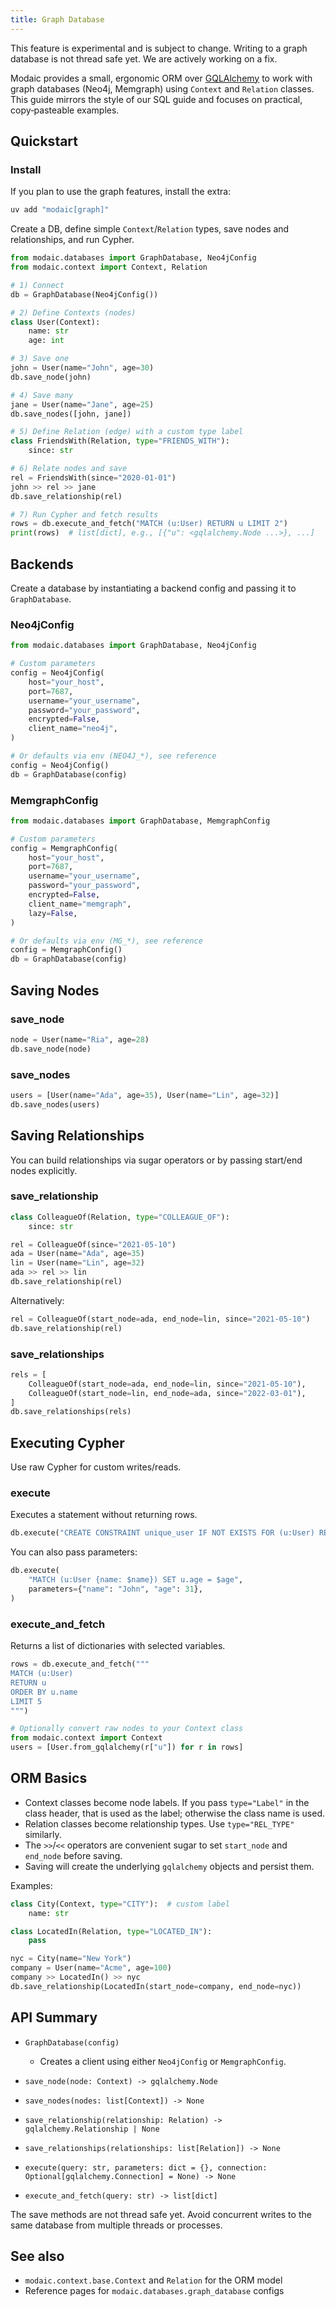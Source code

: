 ```yaml
---
title: Graph Database
---
```

<Warning>This feature is experimental and is subject to change.</Warning>
<Danger>Writing to a graph database is not thread safe yet. We are actively working on a fix.</Danger>

Modaic provides a small, ergonomic ORM over [GQLAlchemy](https://memgraph.github.io/gqlalchemy/) to work with graph databases (Neo4j, Memgraph) using `Context` and `Relation` classes. This guide mirrors the style of our SQL guide and focuses on practical, copy‑pasteable examples.


## Quickstart

### Install
If you plan to use the graph features, install the extra:
```bash
uv add "modaic[graph]"
```

Create a DB, define simple `Context`/`Relation` types, save nodes and relationships, and run Cypher.

```python
from modaic.databases import GraphDatabase, Neo4jConfig
from modaic.context import Context, Relation

# 1) Connect
db = GraphDatabase(Neo4jConfig())

# 2) Define Contexts (nodes)
class User(Context):
    name: str
    age: int

# 3) Save one
john = User(name="John", age=30)
db.save_node(john)

# 4) Save many
jane = User(name="Jane", age=25)
db.save_nodes([john, jane])

# 5) Define Relation (edge) with a custom type label
class FriendsWith(Relation, type="FRIENDS_WITH"):
    since: str

# 6) Relate nodes and save
rel = FriendsWith(since="2020-01-01")
john >> rel >> jane
db.save_relationship(rel)

# 7) Run Cypher and fetch results
rows = db.execute_and_fetch("MATCH (u:User) RETURN u LIMIT 2")
print(rows)  # list[dict], e.g., [{"u": <gqlalchemy.Node ...>}, ...]
```



## Backends
Create a database by instantiating a backend config and passing it to `GraphDatabase`.

### Neo4jConfig
```python
from modaic.databases import GraphDatabase, Neo4jConfig

# Custom parameters
config = Neo4jConfig(
    host="your_host",
    port=7687,
    username="your_username",
    password="your_password",
    encrypted=False,
    client_name="neo4j",
)

# Or defaults via env (NEO4J_*), see reference
config = Neo4jConfig()
db = GraphDatabase(config)
```

### MemgraphConfig
```python
from modaic.databases import GraphDatabase, MemgraphConfig

# Custom parameters
config = MemgraphConfig(
    host="your_host",
    port=7687,
    username="your_username",
    password="your_password",
    encrypted=False,
    client_name="memgraph",
    lazy=False,
)

# Or defaults via env (MG_*), see reference
config = MemgraphConfig()
db = GraphDatabase(config)
```

## Saving Nodes

### save_node
```python
node = User(name="Ria", age=28)
db.save_node(node)
```

### save_nodes
```python
users = [User(name="Ada", age=35), User(name="Lin", age=32)]
db.save_nodes(users)
```

## Saving Relationships

You can build relationships via sugar operators or by passing start/end nodes explicitly.

### save_relationship
```python
class ColleagueOf(Relation, type="COLLEAGUE_OF"):
    since: str

rel = ColleagueOf(since="2021-05-10")
ada = User(name="Ada", age=35)
lin = User(name="Lin", age=32)
ada >> rel >> lin
db.save_relationship(rel)
```

Alternatively:
```python
rel = ColleagueOf(start_node=ada, end_node=lin, since="2021-05-10")
db.save_relationship(rel)
```

### save_relationships
```python
rels = [
    ColleagueOf(start_node=ada, end_node=lin, since="2021-05-10"),
    ColleagueOf(start_node=lin, end_node=ada, since="2022-03-01"),
]
db.save_relationships(rels)
```

## Executing Cypher

Use raw Cypher for custom writes/reads.

### execute
Executes a statement without returning rows.
```python
db.execute("CREATE CONSTRAINT unique_user IF NOT EXISTS FOR (u:User) REQUIRE u.modaic_id IS UNIQUE")
```

You can also pass parameters:
```python
db.execute(
    "MATCH (u:User {name: $name}) SET u.age = $age",
    parameters={"name": "John", "age": 31},
)
```

### execute_and_fetch
Returns a list of dictionaries with selected variables.
```python
rows = db.execute_and_fetch("""
MATCH (u:User)
RETURN u
ORDER BY u.name
LIMIT 5
""")

# Optionally convert raw nodes to your Context class
from modaic.context import Context
users = [User.from_gqlalchemy(r["u"]) for r in rows]
```

## ORM Basics

- Context classes become node labels. If you pass `type="Label"` in the class header, that is used as the label; otherwise the class name is used.
- Relation classes become relationship types. Use `type="REL_TYPE"` similarly.
- The `>>`/`<<` operators are convenient sugar to set `start_node` and `end_node` before saving.
- Saving will create the underlying `gqlalchemy` objects and persist them.

Examples:
```python
class City(Context, type="CITY"):  # custom label
    name: str

class LocatedIn(Relation, type="LOCATED_IN"):
    pass

nyc = City(name="New York")
company = User(name="Acme", age=100)
company >> LocatedIn() >> nyc
db.save_relationship(LocatedIn(start_node=company, end_node=nyc))
```

## API Summary

- `GraphDatabase(config)`
  - Creates a client using either `Neo4jConfig` or `MemgraphConfig`.

- `save_node(node: Context) -> gqlalchemy.Node`
- `save_nodes(nodes: list[Context]) -> None`

- `save_relationship(relationship: Relation) -> gqlalchemy.Relationship | None`
- `save_relationships(relationships: list[Relation]) -> None`

- `execute(query: str, parameters: dict = {}, connection: Optional[gqlalchemy.Connection] = None) -> None`
- `execute_and_fetch(query: str) -> list[dict]`

<Danger>The save methods are not thread safe yet. Avoid concurrent writes to the same database from multiple threads or processes.</Danger>

## See also
- `modaic.context.base.Context` and `Relation` for the ORM model
- Reference pages for `modaic.databases.graph_database` configs